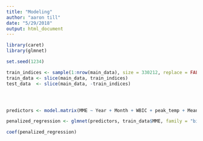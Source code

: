 ```yaml
---
title: "Modeling"
author: "aaron till"
date: "5/29/2018"
output: html_document
---
```

```r

library(caret)
library(glmnet)

```


```r

set.seed(1234)

train_indices <- sample(1:nrow(main_data), size = 330212, replace = FALSE) #half
train_data <- slice(main_data, train_indices) 
test_data  <- slice(main_data, -train_indices)





```



```r

predictors <- model.matrix(MME ~ Year + Month + WBIC + peak_temp + Mean_Surf_Temp + Max_Surf_Temp + Mean_Bot_Temp + Max_Bot_Temp + Mean_Surf_Zscore + Max_Surf_Zscore + Mean_Bot_Zscore + Max_Bot_Zscore + Mean_Surf_Temp*qudratic_temp + layer_dif + Spring + Ice_Duration + Schmidt + Variance_After_Ice_30 + Variance_After_Ice_60 + Cumulative_Above_0 + Cumulative_Above_5 + Cumulative_Above_10 + V1 + V2, train_data) [,-1]

```

```r

penalized_regression <- glmnet(predictors, train_data$MME, family = "binomial", alpha = 1, lambda = NULL) # alpha = 0 ridge, 1 for lasso, between 0 and 1 for elastic 

coef(penalized_regression)

```






